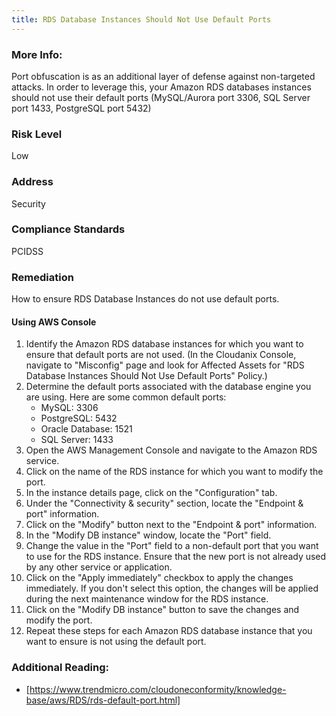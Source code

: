 ```yaml
---
title: RDS Database Instances Should Not Use Default Ports
---
```


### More Info:

Port obfuscation is as an additional layer of defense against non-targeted attacks. In order to leverage this, your Amazon RDS databases instances should not use their default ports (MySQL/Aurora port 3306, SQL Server port 1433, PostgreSQL port 5432)

### Risk Level

Low

### Address

Security

### Compliance Standards

PCIDSS

### Remediation

How to ensure RDS Database Instances do not use default ports.

#### Using AWS Console

1. Identify the Amazon RDS database instances for which you want to ensure that default ports are not used.
    (In the Cloudanix Console, navigate to "Misconfig" page and look for Affected Assets for "RDS Database Instances Should Not Use Default Ports" Policy.)
2. Determine the default ports associated with the database engine you are using. Here are some common default ports:
   - MySQL: 3306
   - PostgreSQL: 5432
   - Oracle Database: 1521
   - SQL Server: 1433
3. Open the AWS Management Console and navigate to the Amazon RDS service.
4. Click on the name of the RDS instance for which you want to modify the port.
5. In the instance details page, click on the "Configuration" tab.
6. Under the "Connectivity & security" section, locate the "Endpoint & port" information.
7. Click on the "Modify" button next to the "Endpoint & port" information.
8. In the "Modify DB instance" window, locate the "Port" field.
9. Change the value in the "Port" field to a non-default port that you want to use for the RDS instance. Ensure that the new port is not already used by any other service or application.
10. Click on the "Apply immediately" checkbox to apply the changes immediately. If you don't select this option, the changes will be applied during the next maintenance window for the RDS instance.
11. Click on the "Modify DB instance" button to save the changes and modify the port.
12. Repeat these steps for each Amazon RDS database instance that you want to ensure is not using the default port.

### Additional Reading:

- [https://www.trendmicro.com/cloudoneconformity/knowledge-base/aws/RDS/rds-default-port.html]